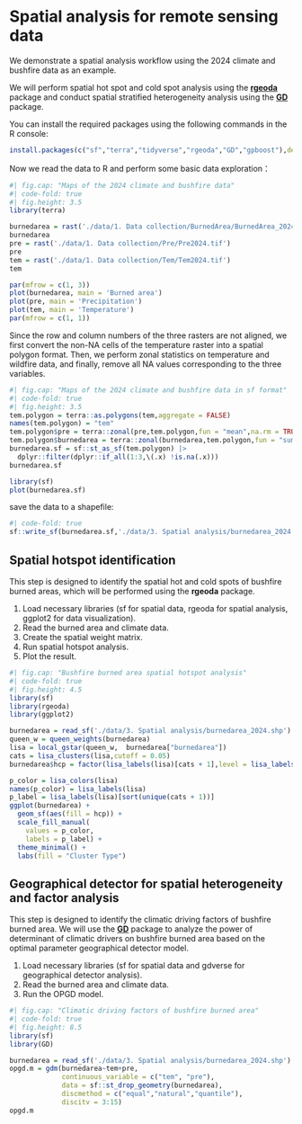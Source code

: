 # Spatial analysis for remote sensing data

We demonstrate a spatial analysis workflow using the 2024 climate and bushfire data as an example.

We will perform spatial hot spot and cold spot analysis using the [**rgeoda**](https://cran.r-project.org/web/packages/rgeoda/index.html) package and conduct spatial stratified heterogeneity analysis using the [**GD**](https://cran.r-project.org/web/packages/GD/vignettes/GD.html) package.

You can install the required packages using the following commands in the R console:

```r
install.packages(c("sf","terra","tidyverse","rgeoda","GD","gpboost"),dep = TRUE)
```

Now we read the data to R and perform some basic data exploration：

```r
#| fig.cap: "Maps of the 2024 climate and bushfire data"
#| code-fold: true
#| fig.height: 3.5
library(terra)

burnedarea = rast('./data/1. Data collection/BurnedArea/BurnedArea_2024.tif')
burnedarea
pre = rast('./data/1. Data collection/Pre/Pre2024.tif')
pre
tem = rast('./data/1. Data collection/Tem/Tem2024.tif')
tem

par(mfrow = c(1, 3))
plot(burnedarea, main = 'Burned area')
plot(pre, main = 'Precipitation')
plot(tem, main = 'Temperature')
par(mfrow = c(1, 1))
```

Since the row and column numbers of the three rasters are not aligned, we first convert the non-NA cells of the temperature raster into a spatial polygon format. Then, we perform zonal statistics on temperature and wildfire data, and finally, remove all NA values corresponding to the three variables.

```r
#| fig.cap: "Maps of the 2024 climate and bushfire data in sf format"
#| code-fold: true
#| fig.height: 3.5
tem.polygon = terra::as.polygons(tem,aggregate = FALSE)
names(tem.polygon) = "tem"
tem.polygon$pre = terra::zonal(pre,tem.polygon,fun = "mean",na.rm = TRUE)[,1]
tem.polygon$burnedarea = terra::zonal(burnedarea,tem.polygon,fun = "sum",na.rm = TRUE)[,1]
burnedarea.sf = sf::st_as_sf(tem.polygon) |> 
  dplyr::filter(dplyr::if_all(1:3,\(.x) !is.na(.x)))
burnedarea.sf

library(sf)
plot(burnedarea.sf)
```

save the data to a shapefile:

```r
#| code-fold: true
sf::write_sf(burnedarea.sf,'./data/3. Spatial analysis/burnedarea_2024.shp',overwrite = TRUE)
```

## Spatial hotspot identification

::: {.callout-tip title="Aim"}
This step is designed to identify the spatial hot and cold spots of bushfire burned areas, which will be performed using the **rgeoda** package.
:::

::: {.callout-caution title="Description of steps"}
1.	Load necessary libraries (sf for spatial data, rgeoda for spatial analysis, ggplot2 for data visualization).
2.	Read the burned area and climate data.
3.	Create the spatial weight matrix.
4.	Run spatial hotspot analysis.
5.	Plot the result.
:::

```r
#| fig.cap: "Bushfire burned area spatial hotspot analysis"
#| code-fold: true
#| fig.height: 4.5
library(sf)
library(rgeoda)
library(ggplot2)

burnedarea = read_sf('./data/3. Spatial analysis/burnedarea_2024.shp')
queen_w = queen_weights(burnedarea)
lisa = local_gstar(queen_w,  burnedarea["burnedarea"])
cats = lisa_clusters(lisa,cutoff = 0.05)
burnedarea$hcp = factor(lisa_labels(lisa)[cats + 1],level = lisa_labels(lisa))

p_color = lisa_colors(lisa)
names(p_color) = lisa_labels(lisa)
p_label = lisa_labels(lisa)[sort(unique(cats + 1))]
ggplot(burnedarea) +
  geom_sf(aes(fill = hcp)) +
  scale_fill_manual(
    values = p_color, 
    labels = p_label) +
  theme_minimal() +
  labs(fill = "Cluster Type")
```

## Geographical detector for spatial heterogeneity and factor analysis

::: {.callout-tip title="Aim"}
This step is designed to identify the climatic driving factors of bushfire burned area. We will use the [**GD**](https://cran.r-project.org/web/packages/GD/vignettes/GD.html) package to analyze the power of determinant of climatic drivers on bushfire burned area based on the optimal parameter geographical detector model.
:::

::: {.callout-caution title="Description of steps"}
1.	Load necessary libraries (sf for spatial data and gdverse for geographical detector analysis).
2.	Read the burned area and climate data.
3.	Run the OPGD model.
:::

```r
#| fig.cap: "Climatic driving factors of bushfire burned area"
#| code-fold: true
#| fig.height: 8.5
library(sf)
library(GD)

burnedarea = read_sf('./data/3. Spatial analysis/burnedarea_2024.shp')
opgd.m = gdm(burnedarea~tem+pre, 
             continuous_variable = c("tem", "pre"),
             data = sf::st_drop_geometry(burnedarea),
             discmethod = c("equal","natural","quantile"), 
             discitv = 3:15)
opgd.m
```